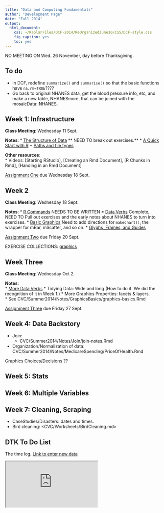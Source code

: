 ```yaml
---
title: "Data and Computing Fundamentals"
author: "Development Page"
date: "Fall 2014"
output:
  html_document:
    css: ~/KaplanFiles/DCF-2014/ReOrganizedJune10/CSS/DCF-style.css
    fig_caption: yes
    toc: yes
---
```


NO MEETING ON Wed. 26 November, day before Thanksgiving.

## To do

* In DCF, redefine `summarize()` and `summarise()` so that the basic functions have `na.rm=TRUE`????
* Go back to original NHANES data, get the blood pressure info, etc, and make a new table, NHANESmore, that can be joined with the mosaicData::NHANES.


## Week 1: Infrastructure

**Class Meeting**: Wednesday 11 Sept.

**Notes**: 
* [The Structure of Data](CourseNotes/DataOrganization/DraftNarrative.html) ** NEED TO  break out exercises.**
* [A Quick Start with R](CourseNotes/Rbasics/R-Basics.html)
* [Paths and file types](CourseNotes/DataOrganization/FileTypes.html)


**Other resources**:  
* Videos: [Starting RStudio], [Creating an Rmd Document], [R Chunks in Rmd], [Handing in an Rmd Document]

[Assignment One](Assignments/Assignment-One.html) due Wednesday 18 Sept.

## Week 2

**Class Meeting**: Wednesday 18 Sept.

**Notes**:
* [R Commands](CourseNotes/Rbasics/DraftNarrative.html) NEEDS TO BE WRITTEN
* [Data Verbs](CourseNotes/BasicDataCommands/DraftNarrative.html) Complete, NEED TO Pull out exercises and the early notes about NHANES to turn into exercises.
* [Basic Graphics](CourseNotes/GraphicsConstructDeconstruct/DraftNarrative.html) Need to add directions for `makeChart()`, the wrapper for mBar, mScatter, and so on.
* [Glyphs, Frames, and Guides](CourseNotes/GraphicsConstructDeconstruct/Glyphs.html) 

[Assignment Two](Assignments/Assignment-Two.html) due Friday 20 Sept.


EXERCISE COLLECTIONS: [graphics](CourseNotes/GraphicsConstructDeconstruct/Exercises.html)

## Week Three

**Class Meeting**: Wednesday Oct 2.

**Notes**:  
* [More Data Verbs](CourseNotes/BasicDataCommands/MoreDataVerbs.html)
* Tidying Data: Wide and long (How to do it.  We did the recognition of it in Week 1.)
* More Graphics Properties: facets & layers.  
    * See CVC/Summer2014/Notes/GraphicsBasics/graphics-basics.Rmd

[Assignment Three](Assignment-Three.html) due Friday 27 Sept.


## Week 4: Data Backstory

* Join:   
    * CVC/Summer2014/Notes/Join/join-notes.Rmd
* Organization/Normalization of data: CVC/Summer2014/Notes/MedicareSpending/PriceOfHealth.Rmd

Graphics Choices/Decisions ??

## Week 5: Stats

## Week 6: Multiple Variables

## Week 7: Cleaning, Scraping

* CaseStudies/Disasters: dates and times.
* Bird cleaning: <CVC/Worksheets/BirdCleaning.md>

## DTK To Do List



The time log. [Link to enter new data](https://docs.google.com/forms/d/1lH02nfMVvVmCxyus3TBHQvG58pV-cGDEcTfaBJAIk3k/viewform)

<iframe src="https://docs.google.com/spreadsheets/d/1ROnT3PBL_iVguJQPKrGAXncf-wHKzEYHQQtE7c6JYG4/pubhtml?widget=true&amp;headers=false"></iframe>


